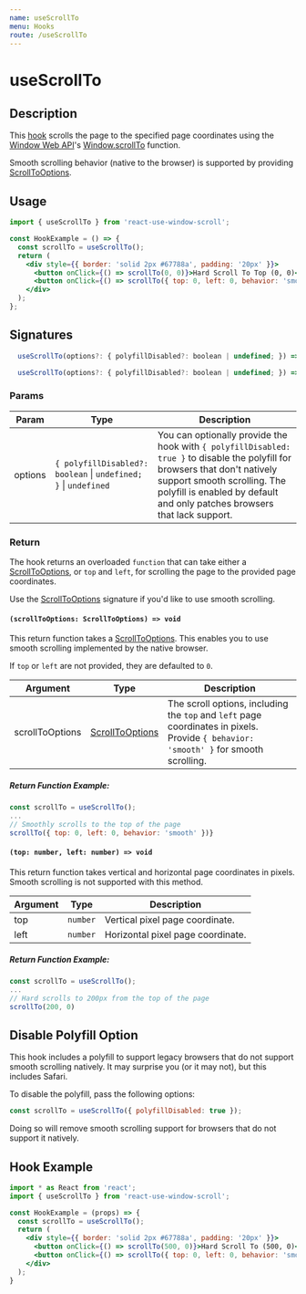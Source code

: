```yaml
---
name: useScrollTo
menu: Hooks
route: /useScrollTo
---
```



<h1>useScrollTo</h1>

## Description

This [hook](https://reactjs.org/docs/hooks-intro.html) scrolls the page to the specified page coordinates using the [Window Web API](https://developer.mozilla.org/en-US/docs/Web/API/Window)'s [Window.scrollTo](https://developer.mozilla.org/en-US/docs/Web/API/Window/scrollTo) function.

Smooth scrolling behavior (native to the browser) is supported by providing [ScrollToOptions](https://developer.mozilla.org/en-US/docs/Web/API/ScrollToOptions).

## Usage

```jsx
import { useScrollTo } from 'react-use-window-scroll';

const HookExample = () => {
  const scrollTo = useScrollTo();
  return (
    <div style={{ border: 'solid 2px #67788a', padding: '20px' }}>
      <button onClick={() => scrollTo(0, 0)}>Hard Scroll To Top (0, 0)</button>{' '}
      <button onClick={() => scrollTo({ top: 0, left: 0, behavior: 'smooth' })}>Smooth Scroll To Top (0, 0)</button>
    </div>
  );
};
```

## Signatures

```jsx
  useScrollTo(options?: { polyfillDisabled?: boolean | undefined; }) => ((scrollToOptions: ScrollToOptions) => void)
```

```jsx
  useScrollTo(options?: { polyfillDisabled?: boolean | undefined; }) => ((top: number, left: number) => void)
```

### Params

| Param | Type | Description |
|-------|------|-------------|
| options | `{ polyfillDisabled?:` `boolean` &#124; `undefined; }` &#124; `undefined` | You can optionally provide the hook with `{ polyfillDisabled: true }` to disable the polyfill for browsers that don't natively support smooth scrolling. The polyfill is enabled by default and only patches browsers that lack support. |

### Return

The hook returns an overloaded `function` that can take either a [ScrollToOptions](https://developer.mozilla.org/en-US/docs/Web/API/ScrollToOptions), or `top` and `left`, for scrolling the page to the provided page coordinates.

Use the [ScrollToOptions](https://developer.mozilla.org/en-US/docs/Web/API/ScrollToOptions) signature if you'd like to use smooth scrolling.

#### `(scrollToOptions: ScrollToOptions) => void`

This return function takes a [ScrollToOptions](https://developer.mozilla.org/en-US/docs/Web/API/ScrollToOptions). This enables you to use smooth scrolling implemented by the native browser.

If `top` or `left` are not provided, they are defaulted to `0`.

| Argument | Type | Description |
|----------|------|-------------|
| scrollToOptions | [ScrollToOptions](https://developer.mozilla.org/en-US/docs/Web/API/ScrollToOptions) | The scroll options, including the `top` and `left` page coordinates in pixels. Provide `{ behavior: 'smooth' }` for smooth scrolling. |

##### Return Function Example: 

```jsx
const scrollTo = useScrollTo();
...
// Smoothly scrolls to the top of the page
scrollTo({ top: 0, left: 0, behavior: 'smooth' })}
```

#### `(top: number, left: number) => void`

This return function takes vertical and horizontal page coordinates in pixels. Smooth scrolling is not supported with this method.

| Argument | Type | Description |
|----------|------|-------------|
| top | `number` | Vertical pixel page coordinate. |
| left | `number` | Horizontal pixel page coordinate. |

##### Return Function Example: 

```jsx
const scrollTo = useScrollTo();
...
// Hard scrolls to 200px from the top of the page
scrollTo(200, 0)
```

## Disable Polyfill Option

This hook includes a polyfill to support legacy browsers that do not support smooth scrolling natively. It may surprise you (or it may not), but this includes Safari.

To disable the polyfill, pass the following options:

```jsx
const scrollTo = useScrollTo({ polyfillDisabled: true });
```

Doing so will remove smooth scrolling support for browsers that do not support it natively.

## Hook Example

<ScrollToExample/>

```jsx
import * as React from 'react';
import { useScrollTo } from 'react-use-window-scroll';

const HookExample = (props) => {
  const scrollTo = useScrollTo();
  return (
    <div style={{ border: 'solid 2px #67788a', padding: '20px' }}>
      <button onClick={() => scrollTo(500, 0)}>Hard Scroll To (500, 0)</button>{' '}
      <button onClick={() => scrollTo({ top: 0, left: 0, behavior: 'smooth' })}>Smooth Scroll To Top (0, 0)</button>
    </div>
  );
}
```
